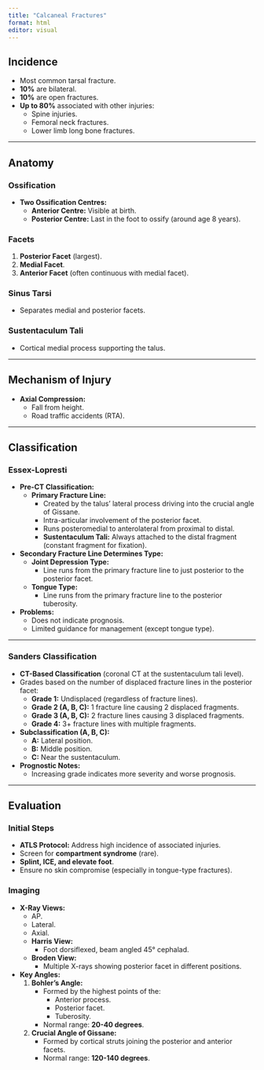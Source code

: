 ```yaml
---
title: "Calcaneal Fractures"
format: html
editor: visual
---
```


## Incidence
- Most common tarsal fracture.  
- **10%** are bilateral.  
- **10%** are open fractures.  
- **Up to 80%** associated with other injuries:  
  - Spine injuries.  
  - Femoral neck fractures.  
  - Lower limb long bone fractures.  

---

## Anatomy

### Ossification
- **Two Ossification Centres:**  
  - **Anterior Centre:** Visible at birth.  
  - **Posterior Centre:** Last in the foot to ossify (around age 8 years).  

### Facets
1. **Posterior Facet** (largest).  
2. **Medial Facet**.  
3. **Anterior Facet** (often continuous with medial facet).  

### Sinus Tarsi
- Separates medial and posterior facets.  

### Sustentaculum Tali
- Cortical medial process supporting the talus.

---

## Mechanism of Injury
- **Axial Compression:**  
  - Fall from height.  
  - Road traffic accidents (RTA).

---

## Classification

### Essex-Lopresti
- **Pre-CT Classification:**  
  - **Primary Fracture Line:**  
    - Created by the talus' lateral process driving into the crucial angle of Gissane.  
    - Intra-articular involvement of the posterior facet.  
    - Runs posteromedial to anterolateral from proximal to distal.  
    - **Sustentaculum Tali:** Always attached to the distal fragment (constant fragment for fixation).  

- **Secondary Fracture Line Determines Type:**  
  - **Joint Depression Type:**  
    - Line runs from the primary fracture line to just posterior to the posterior facet.  
  - **Tongue Type:**  
    - Line runs from the primary fracture line to the posterior tuberosity.  

- **Problems:**  
  - Does not indicate prognosis.  
  - Limited guidance for management (except tongue type).  

---

### Sanders Classification
- **CT-Based Classification** (coronal CT at the sustentaculum tali level).  
- Grades based on the number of displaced fracture lines in the posterior facet:  
  - **Grade 1:** Undisplaced (regardless of fracture lines).  
  - **Grade 2 (A, B, C):** 1 fracture line causing 2 displaced fragments.  
  - **Grade 3 (A, B, C):** 2 fracture lines causing 3 displaced fragments.  
  - **Grade 4:** 3+ fracture lines with multiple fragments.  

- **Subclassification (A, B, C):**  
  - **A:** Lateral position.  
  - **B:** Middle position.  
  - **C:** Near the sustentaculum.  

- **Prognostic Notes:**  
  - Increasing grade indicates more severity and worse prognosis.  

---

## Evaluation

### Initial Steps
- **ATLS Protocol:** Address high incidence of associated injuries.  
- Screen for **compartment syndrome** (rare).  
- **Splint, ICE, and elevate foot**.  
- Ensure no skin compromise (especially in tongue-type fractures).  

### Imaging
- **X-Ray Views:**  
  - AP.  
  - Lateral.  
  - Axial.  
  - **Harris View:**  
    - Foot dorsiflexed, beam angled 45° cephalad.  
  - **Broden View:**  
    - Multiple X-rays showing posterior facet in different positions.  

- **Key Angles:**  
  1. **Bohler’s Angle:**  
     - Formed by the highest points of the:  
       - Anterior process.  
       - Posterior facet.  
       - Tuberosity.  
     - Normal range: **20-40 degrees**.  
  2. **Crucial Angle of Gissane:**  
     - Formed by cortical struts joining the posterior and anterior facets.  
     - Normal range: **120-140 degrees**.  
